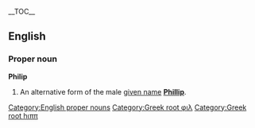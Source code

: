 {{wikipedia}}
__TOC__
==English==
===Proper noun===
[[Category:English proper nouns]]
'''Philip'''

#An alternative form of the male [[given name]] '''[[Phillip]]'''.

[[Category:Greek root φιλ]]
[[Category:Greek root hιππ]]